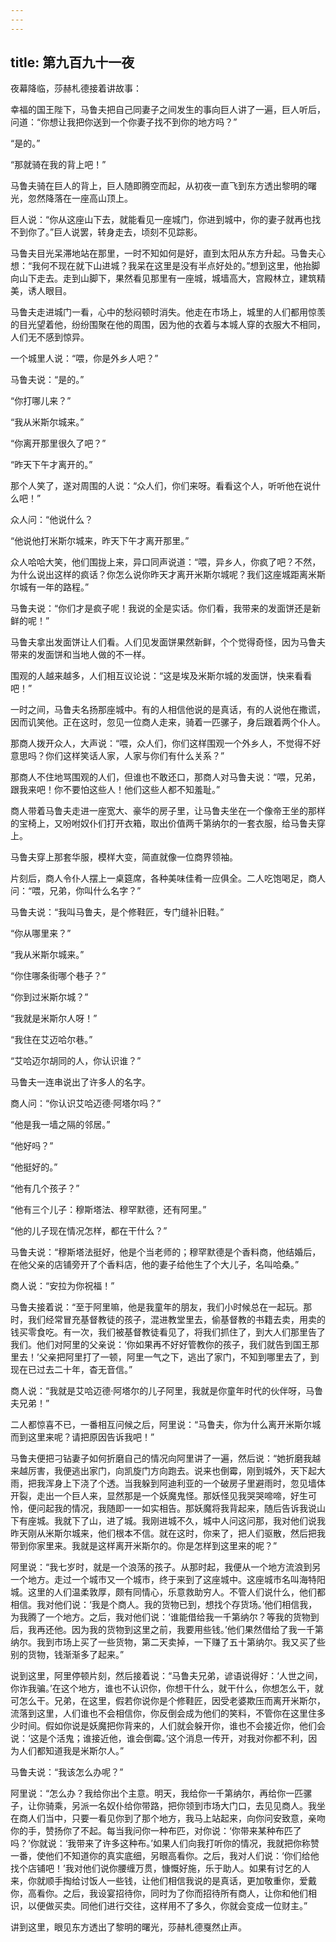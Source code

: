 ```yaml
---
---
---
```

title: 第九百九十一夜
---






夜幕降临，莎赫札德接着讲故事：





幸福的国王陛下，马鲁夫把自己同妻子之间发生的事向巨人讲了一遍，巨人听后，问道：“你想让我把你送到一个你妻子找不到你的地方吗？”

“是的。”

“那就骑在我的背上吧！”

马鲁夫骑在巨人的背上，巨人随即腾空而起，从初夜一直飞到东方透出黎明的曙光，忽然降落在一座高山顶上。

巨人说：“你从这座山下去，就能看见一座城门，你进到城中，你的妻子就再也找不到你了。”巨人说罢，转身走去，顷刻不见踪影。

马鲁夫目光呆滞地站在那里，一时不知如何是好，直到太阳从东方升起。马鲁夫心想：“我何不现在就下山进城？我呆在这里是没有半点好处的。”想到这里，他抬脚向山下走去。走到山脚下，果然看见那里有一座城，城墙高大，宫殿林立，建筑精美，诱人眼目。

马鲁夫走进城门一看，心中的愁闷顿时消失。他走在市场上，城里的人们都用惊羡的目光望着他，纷纷围聚在他的周围，因为他的衣着与本城人穿的衣服大不相同，人们无不感到惊异。

一个城里人说：“喂，你是外乡人吧？”

马鲁夫说：“是的。”

“你打哪儿来？”

“我从米斯尔城来。”

“你离开那里很久了吧？”

“昨天下午才离开的。”

那个人笑了，遂对周围的人说：“众人们，你们来呀。看看这个人，听听他在说什么吧！”

众人问：“他说什么？

“他说他打米斯尔城来，昨天下午才离开那里。”

众人哈哈大笑，他们围拢上来，异口同声说道：“喂，异乡人，你疯了吧？不然，为什么说出这样的疯话？你怎么说你昨天才离开米斯尔城呢？我们这座城距离米斯尔城有一年的路程。”

马鲁夫说：“你们才是疯子呢！我说的全是实话。你们看，我带来的发面饼还是新鲜的呢！”

马鲁夫拿出发面饼让人们看。人们见发面饼果然新鲜，个个觉得奇怪，因为马鲁夫带来的发面饼和当地人做的不一样。

围观的人越来越多，人们相互议论说：“这是埃及米斯尔城的发面饼，快来看看吧！”

一时之间，马鲁夫名扬那座城中。有的人相信他说的是真话，有的人说他在撒谎，因而讥笑他。正在这时，忽见一位商人走来，骑着一匹骡子，身后跟着两个仆人。

那商人拨开众人，大声说：“喂，众人们，你们这样围观一个外乡人，不觉得不好意思吗？你们这样笑话人家，人家与你们有什么关系？”

那商人不住地骂围观的人们，但谁也不敢还口，那商人对马鲁夫说：“喂，兄弟，跟我来吧！你不要怕这些人！他们这些人都不知羞耻。”

商人带着马鲁夫走进一座宽大、豪华的房子里，让马鲁夫坐在一个像帝王坐的那样的宝椅上，又吩咐奴仆们打开衣箱，取出价值两千第纳尔的一套衣服，给马鲁夫穿上。

马鲁夫穿上那套华服，模样大变，简直就像一位商界领袖。

片刻后，商人令仆人摆上一桌筵席，各种美味佳肴一应俱全。二人吃饱喝足，商人问：“喂，兄弟，你叫什么名字？”

马鲁夫说：“我叫马鲁夫，是个修鞋匠，专门缝补旧鞋。”

“你从哪里来？”

“我从米斯尔城来。”

“你住哪条街哪个巷子？”

“你到过米斯尔城？”

“我就是米斯尔人呀！”

“我住在艾迈哈尔巷。”

“艾哈迈尔胡同的人，你认识谁？”

马鲁夫一连串说出了许多人的名字。

商人问：“你认识艾哈迈德·阿塔尔吗？”

“他是我一墙之隔的邻居。”

“他好吗？”

“他挺好的。”

“他有几个孩子？”

“他有三个儿子：穆斯塔法、穆罕默德，还有阿里。”

“他的儿子现在情况怎样，都在干什么？”

马鲁夫说：“穆斯塔法挺好，他是个当老师的；穆罕默德是个香料商，他结婚后，在他父亲的店铺旁开了个香料店，他的妻子给他生了个大儿子，名叫哈桑。”

商人说：“安拉为你祝福！”

马鲁夫接着说：“至于阿里嘛，他是我童年的朋友，我们小时候总在一起玩。那时，我们经常冒充基督教徒的孩子，混进教堂里去，偷基督教的书籍去卖，用卖的钱买零食吃。有一次，我们被基督教徒看见了，将我们抓住了，到大人们那里告了我们。他们对阿里的父亲说：‘你如果再不好好管教你的孩子，我们就告到国王那里去！’父亲把阿里打了一顿，阿里一气之下，逃出了家门，不知到哪里去了，到现在已过去二十年，杳无音信。”

商人说：“我就是艾哈迈德·阿塔尔的儿子阿里，我就是你童年时代的伙伴呀，马鲁夫兄弟！”

二人都惊喜不已，一番相互问候之后，阿里说：“马鲁夫，你为什么离开米斯尔城而到这里来呢？请把原因告诉我吧！”

马鲁夫便把刁钻妻子如何折磨自己的情况向阿里讲了一遍，然后说：“她折磨我越来越厉害，我便逃出家门，向凯旋门方向跑去。说来也倒霉，刚到城外，天下起大雨，把我浑身上下浇了个透。当我躲到阿迪利亚的一个破房子里避雨时，忽见墙体开裂，走出一个巨人来，显然那是一个妖魔鬼怪。那妖怪见我哭哭啼啼，好生可怜，便问起我的情况，我随即一一如实相告。那妖魔将我背起来，随后告诉我说山下有座城。我就下了山，进了城。我刚进城不久，城中人问这问那，我对他们说我昨天刚从米斯尔城来，他们根本不信。就在这时，你来了，把人们驱散，然后把我带到你家里来。我就是这样离开米斯尔的。你是怎样到这里来的呢？”

阿里说：“我七岁时，就是一个浪荡的孩子。从那时起，我便从一个地方流浪到另一个地方。走过一个城市又一个城市，终于来到了这座城中。这座城市名叫海特阳城。这里的人们温柔敦厚，颇有同情心，乐意救助穷人。不管人们说什么，他们都相信。我对他们说：‘我是个商人。我的货物已到，想找个存货场。’他们相信我，为我腾了一个地方。之后，我对他们说：‘谁能借给我一千第纳尔？等我的货物到后，我再还他。因为我的货物到这里之前，我要用些钱。’他们果然借给了我一千第纳尔。我到市场上买了一些货物，第二天卖掉，一下赚了五十第纳尔。我又买了些别的货物，钱渐渐多了起来。”

说到这里，阿里停顿片刻，然后接着说：“马鲁夫兄弟，谚语说得好：‘人世之间，你诈我骗。’在这个地方，谁也不认识你，你想干什么，就干什么，你想怎么干，就可怎么干。兄弟，在这里，假若你说你是个修鞋匠，因受老婆欺压而离开米斯尔，流落到这里，人们谁也不会相信你，你反倒会成为他们的笑料，不管你在这里住多少时间。假如你说是妖魔把你背来的，人们就会躲开你，谁也不会接近你，他们会说：‘这是个活鬼；谁接近他，谁会倒霉。’这个消息一传开，对我对你都不利，因为人们都知道我是米斯尔人。”

马鲁夫说：“我该怎么办呢？”

阿里说：“怎么办？我给你出个主意。明天，我给你一千第纳尔，再给你一匹骡子，让你骑乘，另派一名奴仆给你带路，把你领到市场大门口，去见见商人。我坐在商人们当中，只要一看见你到了那个地方，我马上站起来，向你问安致意，亲吻你的手，赞扬你了不起。每当我问你一种布匹，对你说：‘你带来某种布匹了吗？’你就说：‘我带来了许多这种布。’如果人们向我打听你的情况，我就把你称赞一番，使他们不知道你的真实底细，另眼高看你。之后，我对人们说：‘你们给他找个店铺吧！’我对他们说你腰缠万贯，慷慨好施，乐于助人。如果有讨乞的人来，你就顺手掏给讨饭人一些钱，让他们相信我说的是真话，更加敬重你，爱戴你，高看你。之后，我设宴招待你，同时为了你而招待所有商人，让你和他们相识，以便做买卖。同他们进行交往，这样用不了多久，你就会变成一位财主。”





讲到这里，眼见东方透出了黎明的曙光，莎赫札德戛然止声。